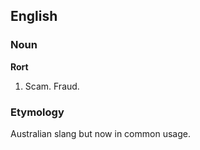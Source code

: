 ==English==
===Noun===
'''Rort'''
#Scam. Fraud.

=== Etymology ===
Australian slang but now in common usage.